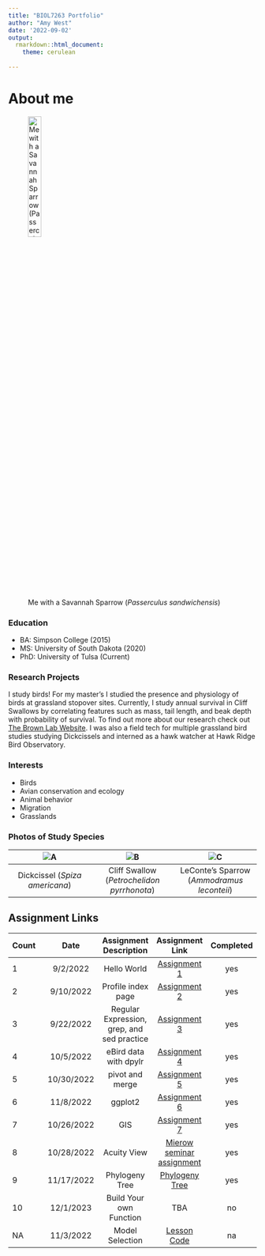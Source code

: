 ```yaml
---
title: "BIOL7263 Portfolio"
author: "Amy West"
date: '2022-09-02'
output: 
  rmarkdown::html_document:
    theme: cerulean 
  
---
```


# **About me**

![Me with a Savannah Sparrow (*Passerculus sandwichensis*)](Images/IMG_0636 2.jpg){width=25%}

### **Education**

- BA: Simpson College (2015)
- MS: University of South Dakota (2020)
- PhD: University of Tulsa (Current)

### **Research Projects**
I study birds! For my master's I studied the presence and physiology of birds at grassland stopover sites.  Currently, I study annual survival in Cliff Swallows by correlating features such as mass, tail length, and beak depth with probability of survival. To find out more about our research check out [The Brown Lab Website](https://www.cliffswallow.org). I was also a field tech for multiple grassland bird studies studying Dickcissels and interned as a hawk watcher at Hawk Ridge Bird Observatory.

### **Interests**

- Birds
- Avian conservation and ecology
- Animal behavior
- Migration
- Grasslands

### **Photos of Study Species**


| ![A](Images/DSCN6619.jpg) |   ![B](Images/DSCN9293.JPG) | ![C](Images/DSCN0391.jpg)
|:---:|:---:|:---:
| Dickcissel (*Spiza americana*) | Cliff Swallow (*Petrochelidon pyrrhonota*)  | LeConte's Sparrow (*Ammodramus leconteii*)


## **Assignment Links**

| Count | Date | Assignment Description | Assignment Link | Completed
| :--- | :---: | :---: | :---: | :---:
| 1 | 9/2/2022 | Hello World | [Assignment 1](assignments/assn_1/Assignment_1.html) | yes
| 2 | 9/10/2022 | Profile index page | [Assignment 2](index.html) | yes
| 3 | 9/22/2022 | Regular Expression, grep, and sed practice | [Assignment 3](assignments/assn_3/Assignment_3.html) | yes 
| 4 | 10/5/2022 | eBird data with dpylr | [Assignment 4](assignments/assn_4/assn_4_markdown.html) | yes 
| 5 | 10/30/2022 | pivot and merge | [Assignment 5](assignments/assn_5/assn_5_markdown.html) | yes 
| 6 | 11/8/2022 | ggplot2 | [Assignment 6](assignments/assn_6/assn_6_markdown.html) | yes
| 7 | 10/26/2022 | GIS | [Assignment 7](assignments/assn_7/Assn_7_markdown.html) | yes
| 8 | 10/28/2022 | Acuity View | [Mierow seminar assignment](assignments/Acuity/Mierow_Seminar_Assignment.html) | yes
| 9 | 11/17/2022 | Phylogeny Tree | [Phylogeny Tree](assignments/Phylogeny_trees/Phylogeny_bird_tree_markdown.html) | yes
| 10 | 12/1/2023 | Build Your own Function | TBA | no
| NA | 11/3/2022 | Model Selection | [Lesson Code](Model_selection/Model_selection_markdown.html) | na



